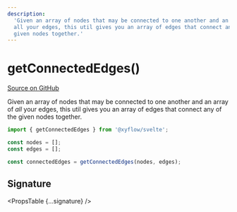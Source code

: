 ```yaml
---
description:
  'Given an array of nodes that may be connected to one another and an array of
  all your edges, this util gives you an array of edges that connect any of the
  given nodes together.'
---
```



# getConnectedEdges()

[Source on GitHub](https://github.com/xyflow/xyflow/blob/v11/packages/core/src/utils/graph.ts/#L267)

Given an array of nodes that may be connected to one another and an array of
_all_ your edges, this util gives you an array of edges that connect any of the
given nodes together.

```js
import { getConnectedEdges } from '@xyflow/svelte';

const nodes = [];
const edges = [];

const connectedEdges = getConnectedEdges(nodes, edges);
```

## Signature

<PropsTable {...signature} />
